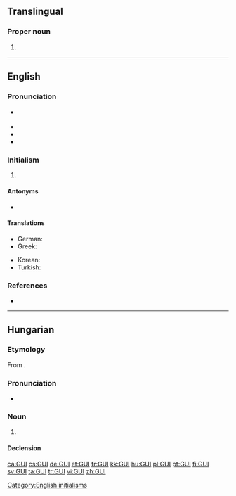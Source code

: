 {{also|Appendix:Variations of "gui"}}
==Translingual==
===Proper noun===
{{head|mul|proper noun}}
# {{label|mul|sports}} {{abbreviation of|lang=mul|Guinea}}

----
==English==

===Pronunciation===
* {{a|UK}} {{IPA|/ˈdʒiːjuːaɪ/|/ˈɡuː.i/|lang=en}}
* {{audio|en-us-GUI.ogg|Audio (US)|lang=en}}
* {{homophones|lang=en|gooey}}
* {{rhymes|uːi|lang=en}}

===Initialism===
{{rfc-header|Initialism}}
{{head|en|initialism|plural|GUIs}}

# {{lb|en|computing}} {{initialism of|graphical user interface|lang=en}}

====Antonyms====
* {{l|en|TUI}}

====Translations====
{{trans-top|acronym of graphical user interface}}
* German: {{t+|de|GUI|f}}
* Greek: {{t|el|ΓΠΔ}}
{{trans-mid}}
* Korean: {{t|ko|GUI|sc=Latn}}
* Turkish: {{t+|tr|GKA|sc=Latn}}
{{trans-bottom}}

===References===
* {{pedia}}

[[Category:English initialisms]]

----

==Hungarian==

===Etymology===
From {{etyl|en|hu}} {{m|en|GUI||graphical user interface}}.

===Pronunciation===
* {{hu-IPA}}

===Noun===
{{hu-noun|-k}}

# {{lb|hu|computing}} {{l|en|GUI}}

====Declension====
{{hu-infl-nom|GUI-|o}}{{hu-pos-tok|GUI-|ja}}

[[ca:GUI]]
[[cs:GUI]]
[[de:GUI]]
[[et:GUI]]
[[fr:GUI]]
[[kk:GUI]]
[[hu:GUI]]
[[pl:GUI]]
[[pt:GUI]]
[[fi:GUI]]
[[sv:GUI]]
[[ta:GUI]]
[[tr:GUI]]
[[vi:GUI]]
[[zh:GUI]]